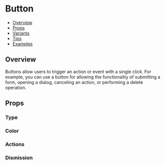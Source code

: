
  <Meta of={AlertStories} />

# Button

- [Overview](#overview)
- [Props](#props)
- [Variants](#variants)
- [Tips](#tips)
- [Examples](#examples)

## Overview

Buttons allow users to trigger an action or event with a single click.
For example, you can use a button for allowing the functionality of submitting a form, opening a dialog, canceling an action,
or performing a delete operation.


  <Canvas of={AlertStories.Default} />

## Props

  <Controls of={AlertStories.Default} />

### Type
 
  <Canvas of={AlertStories.Type} />

### Color

  <Canvas of={AlertStories.Color} />

### Actions

  <Canvas of={AlertStories.Actions} />

### Dismission

  <Canvas of={AlertStories.Dismission} />

